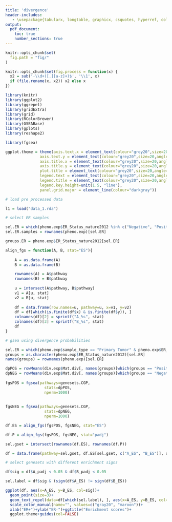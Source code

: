 ```yaml
---
title: 'divergence'
header-includes:
   - \usepackage{tabularx, longtable, graphicx, csquotes, hyperref, color}
output:
  pdf_document:
    toc: true
    number_sections: true
---
```


```r
knitr::opts_chunk$set(
  fig.path = "fig/"
)
```

```r
knitr::opts_chunk$set(fig.process = function(x) {
  x2 = sub('-\\d+([.][a-z]+)$', '\\1', x)
  if (file.rename(x, x2)) x2 else x
})
```


```r

library(knitr)
library(ggplot2)
library(ggrepel)
library(gridExtra)
library(grid)
library(RColorBrewer)
library(GSEABase)
library(gplots)
library(reshape2)

library(fgsea)

ggplot.theme = theme(axis.text.x = element_text(colour="grey20",size=20,angle=0,hjust=.5,vjust=.5,face="plain"),
               axis.text.y = element_text(colour="grey20",size=20,angle=0,hjust=1,vjust=0,face="plain"),  
               axis.title.x = element_text(colour="grey20",size=20,angle=0,hjust=.5,vjust=0,face="plain"),
               axis.title.y = element_text(colour="grey20",size=20,angle=90,hjust=.5,vjust=.5,face="plain"),
               plot.title = element_text(colour="grey20",size=20,angle=0,hjust=.5,vjust=0,face="plain"),
               legend.text = element_text(colour="grey20",size=20,angle=0,hjust=.5,vjust=0,face="plain"),
               legend.title = element_text(colour="grey20",size=20,angle=0,hjust=.5,vjust=0,face="plain"),
               legend.key.height=unit(1.5, "line"),
               panel.grid.major = element_line(colour="darkgray"))

```


```r

# load pre processed data

l1 = load("data_1.rda")

# select ER samples

sel.ER = which(pheno.exp$ER_Status_nature2012 %in% c("Negative", "Positive"))
sel.ER.samples = rownames(pheno.exp)[sel.ER]

groups.ER = pheno.exp$ER_Status_nature2012[sel.ER]


```


```r

align_fgs = function(A, B, stat="ES"){
    
    A = as.data.frame(A)
    B = as.data.frame(B)

    rownames(A) = A$pathway
    rownames(B) = B$pathway
    
    u = intersect(A$pathway, B$pathway)
    v1 = A[u, stat]  
    v2 = B[u, stat]
  
    df = data.frame(row.names=u, pathway=u, x=v1, y=v2)
    df = df[which(is.finite(df$x) & is.finite(df$y)), ]
    colnames(df)[2] = sprintf("A_%s", stat)
    colnames(df)[3] = sprintf("B_%s", stat)
    df  
}

```


```r

# gsea using divergence probabilities

sel.ER = which(pheno.exp$sample_type == "Primary Tumor" & pheno.exp$ER_Status_nature2012 %in% c("Negative", "Positive"))
groups = as.character(pheno.exp$ER_Status_nature2012)[sel.ER]
names(groups) = rownames(pheno.exp)[sel.ER]

dpPOS = rowMeans(div.exp$Mat.div[, names(groups)[which(groups == "Positive")]])
dpNEG = rowMeans(div.exp$Mat.div[, names(groups)[which(groups == "Negative")]])
  
fgsPOS = fgsea(pathways=genesets.CGP,
                 stats=dpPOS,
                 nperm=1000)
  
  
fgsNEG = fgsea(pathways=genesets.CGP,
                 stats=dpNEG,
                 nperm=1000)

df.ES = align_fgs(fgsPOS, fgsNEG, stat="ES")

df.P = align_fgs(fgsPOS, fgsNEG, stat="padj")

sel.gset = intersect(rownames(df.ES), rownames(df.P))

df = data.frame(pathway=sel.gset, df.ES[sel.gset, c("A_ES", "B_ES")], df.P[sel.gset, c("A_padj", "B_padj")])

```


```r

# select genesets with different enrichment signs

df$sig = df$A_padj < 0.05 & df$B_padj < 0.05

sel.label = df$sig & (sign(df$A_ES) != sign(df$B_ES))

ggplot(df, aes(x=A_ES, y=B_ES, col=sig))+
  geom_point(size=3)+
  geom_text_repel(data=df[which(sel.label), ], aes(x=A_ES, y=B_ES, col=sig, label=pathway), size=7)+
  scale_color_manual(name="", values=c("gray20", "maroon"))+
  xlab("ER+")+ylab("ER-")+ggtitle("Enrichment scores")+
  ggplot.theme+guides(col=FALSE)
  
```













